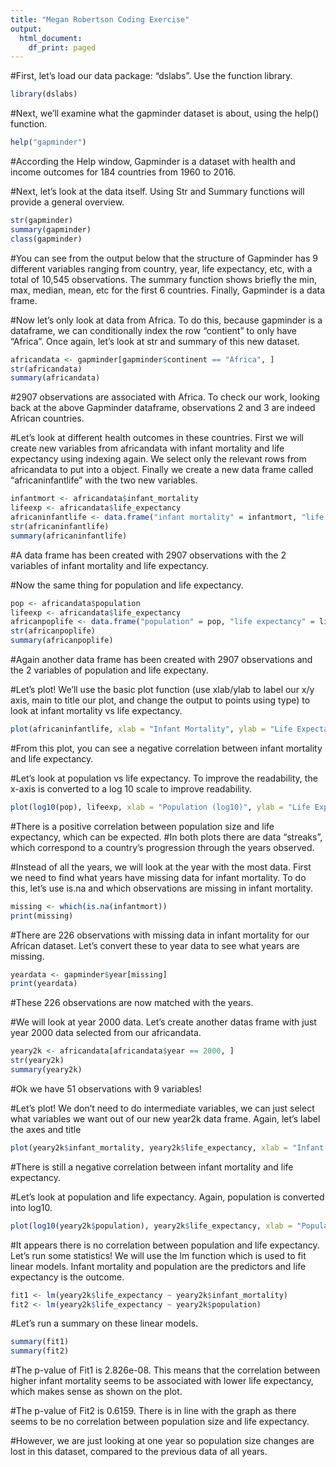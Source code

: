 ```yaml
---
title: "Megan Robertson Coding Exercise"
output:
  html_document:
    df_print: paged
---
```


#First, let's load our data package: "dslabs". Use the function library.

```r
library(dslabs)
```

#Next, we'll examine what the gapminder dataset is about, using the help() function.

```r
help("gapminder")
```

#According the Help window, Gapminder is a dataset with health and income outcomes for 184 countries from 1960 to 2016. 

#Next, let's look at the data itself. Using Str and Summary functions will provide a general overview.

```r
str(gapminder)
summary(gapminder)
class(gapminder)
```

#You can see from the output below that the structure of Gapminder has 9 different variables ranging from country, year, life expectancy, etc, with a total of 10,545 observations. The summary function shows briefly the min, max, median, mean, etc for the first 6 countries. Finally, Gapminder is a data frame.

#Now let's only look at data from Africa. To do this, because gapminder is a dataframe, we can conditionally index the row "contient" to only have "Africa". Once again, let's look at str and summary of this new dataset.

```r
africandata <- gapminder[gapminder$continent == "Africa", ]
str(africandata)
summary(africandata)
```

#2907 observations are associated with Africa. To check our work, looking back at the above Gapminder dataframe, observations 2 and 3 are indeed African countries. 

#Let's look at different health outcomes in these countries. First we will create new variables from africandata with infant mortality and life expectancy using indexing again. We select only the relevant rows from africandata to put into a object. Finally we create a new data frame called "africaninfantlife" with the two new variables.

```r
infantmort <- africandata$infant_mortality
lifeexp <- africandata$life_expectancy
africaninfantlife <- data.frame("infant mortality" = infantmort, "life expectancy" = lifeexp)
str(africaninfantlife)
summary(africaninfantlife)
```

#A data frame has been created with 2907 observations with the 2 variables of infant mortality and life expectancy.

#Now the same thing for population and life expectancy.

```r
pop <- africandata$population
lifeexp <- africandata$life_expectancy
africanpoplife <- data.frame("population" = pop, "life expectancy" = lifeexp)
str(africanpoplife)
summary(africanpoplife)
```

#Again another data frame has been created with 2907 observations and the 2 variables of population and life expectany.

#Let's plot! We'll use the basic plot function (use xlab/ylab to label our x/y axis, main to title our plot, and change the output to points using type) to look at infant mortality vs life expectancy.

```r
plot(africaninfantlife, xlab = "Infant Mortality", ylab = "Life Expectancy", main = "Health Associations in Africa", type = "p")
```

#From this plot, you can see a negative correlation between infant mortality and life expectancy.

#Let's look at population vs life expectancy. To improve the readability, the x-axis is converted to a log 10 scale to improve readability.

```r
plot(log10(pop), lifeexp, xlab = "Population (log10)", ylab = "Life Expectancy", main = "Health Associations in Africa", type = "p")
```

#There is a positive correlation between population size and life expectancy, which can be expected. 
#In both plots there are data "streaks", which correspond to a country's progression through the years observed. 

#Instead of all the years, we will look at the year with the most data. First we need to find what years have missing data for infant mortality. To do this, let's use is.na and which observations are missing in infant mortality.

```r
missing <- which(is.na(infantmort))
print(missing)
```

#There are 226 observations with missing data in infant mortality for our African dataset. Let's convert these to year data to see what years are missing.

```r
yeardata <- gapminder$year[missing]
print(yeardata)
```

#These 226 observations are now matched with the years. 

#We will look at year 2000 data. Let's create another datas frame with just year 2000 data selected from our africandata.

```r
yeary2k <- africandata[africandata$year == 2000, ]
str(yeary2k)
summary(yeary2k)
```

#Ok we have 51 observations with 9 variables!

#Let's plot! We don't need to do intermediate variables, we can just select what variables we want out of our new year2k data frame. Again, let's label the axes and title  

```r
plot(yeary2k$infant_mortality, yeary2k$life_expectancy, xlab = "Infant Mortality", ylab = "Life Expectancy", main = "Year 2000 Health Outcomes in Africa", type = "p")
```


#There is still a negative correlation between infant mortality and life expectancy. 

#Let's look at population and life expectancy. Again, population is converted into log10.

```r
plot(log10(yeary2k$population), yeary2k$life_expectancy, xlab = "Population(log 10)", ylab = "Life Expectancy", main = "Year 2000 Health Outcomes in Africa", type = "p")
```

#It appears there is no correlation between population and life expectancy. Let's run some statistics! We will use the lm function which is used to fit linear models. Infant mortality and population are the predictors and life expectancy is the outcome.

```r
fit1 <- lm(yeary2k$life_expectancy ~ yeary2k$infant_mortality)
fit2 <- lm(yeary2k$life_expectancy ~ yeary2k$population)
```

#Let's run a summary on these linear models.

```r
summary(fit1)
summary(fit2)
```

#The p-value of Fit1 is 2.826e-08. This means that the correlation between higher infant mortality seems to be associated with lower life expectancy, which makes sense as shown on the plot.

#The p-value of Fit2 is 0.6159. There is in line with the graph as there seems to be no correlation between population size and life expectancy.

#However, we are just looking at one year so population size changes are lost in this dataset, compared to the previous data of all years. 